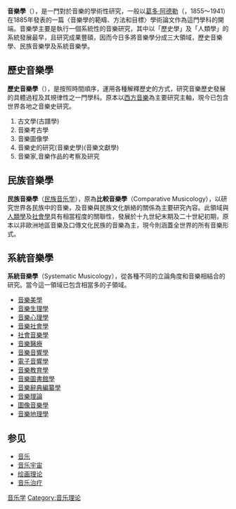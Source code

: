 {{copyedit|time=2018-04-11T08:36:00+00:00}}
{{unreferenced|time=2018-04-11T08:35:43+00:00}}
'''音樂學'''（{{lang|en|musicology}}），是一門對於音樂的學術性研究，一般以[[葛多·阿德勒|葛多·阿德勒]]（{{link-en|Guido Adler|Guido Adler}}，1855～1941）在1885年發表的一篇〈音樂學的範疇、方法和目標〉學術論文作為這門學科的開端。音樂學主要是執行一個系統性的音樂研究，其中以「歷史學」及「人類學」的系統發展最早，且研究成果豐碩，因而今日多將音樂學分成三大領域，歷史音樂學、民族音樂學及系統音樂學。

== 歷史音樂學 ==
'''歷史音樂學'''（{{link-en|Historical Musicology|Music history}}），是按照時間順序，運用各種解釋歷史的方式，研究音樂歷史發展的具體過程及其規律性之一門學科。原本以[[古典音樂|西方音樂]]為主要研究主軸，現今已包含世界各地之音樂史研究。
# 古文學(古譜學)
# 音樂考古學
# 音樂圖像學
# 音樂史的研究(音樂史學)(音樂文獻學)
# 音樂家,音樂作品的考察及研究

== 民族音樂學 ==
{{Main| 民族音樂學}}
'''民族音樂學'''（[[民族音乐学|民族音乐学]]），原為'''比較音樂學'''（Comparative Musicology），以研究世界各民族中的音樂，及音樂與民族文化脈絡的關係為主要研究內容。此領域與[[人類學|人類學]]及[[社會學|社會學]]具有相當程度的關聯性，發展於十九世紀末期及二十世紀初期，原本以非歐洲地區音樂及口傳文化民族的音樂為主，現今則涵蓋全世界的所有音樂形式。

== 系統音樂學 ==
'''系統音樂學'''（Systematic Musicology），從各種不同的立論角度和音樂相結合的研究。當今這一領域已包含相當多的子領域。
* [[音樂美學|音樂美學]]
* [[音樂生理學|音樂生理學]]
* [[音樂心理學|音樂心理學]]
* [[音樂社會學|音樂社會學]]
* [[社會音樂學|社會音樂學]]
* [[音樂醫療|音樂醫療]]
* [[音樂音響學|音樂音響學]]
* [[電子音響學|電子音響學]]
* [[音樂教育學|音樂教育學]]
* [[音樂圖書館學|音樂圖書館學]]
* [[音樂辭典編纂學|音樂辭典編纂學]]
* [[音樂理論|音樂理論]]
* [[圖像音樂學|圖像音樂學]]
* [[音樂地理學|音樂地理學]]

==参见==
*[[音乐|音乐]]
*[[音乐宇宙|音乐宇宙]]
*[[绘画理论|绘画理论]]
*[[音乐治疗|音乐治疗]]

{{Authority control}}
[[Category:音乐学|]]
[[Category:音乐理论|Category:音乐理论]]